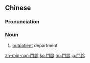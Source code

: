{{also|门诊}}
==Chinese==
{{zh-forms|s=门诊}}

===Pronunciation===
{{zh-pron
|m=ménzhěn
|c=mun4 can2
|cat=n
}}

===Noun===
{{zh-noun}}

# [[outpatient]] department

[[zh-min-nan:門診]]
[[ko:門診]]
[[hu:門診]]
[[ja:門診]]